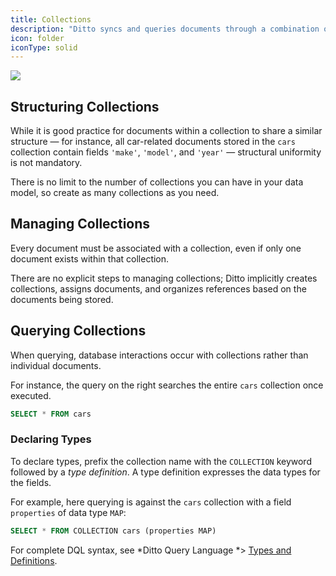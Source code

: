 ```yaml
---
title: Collections
description: "Ditto syncs and queries documents through a combination of collection names and document identifiers (`_id`). A collection is a grouping of documents, like *tables* in a relational database system but far simpler and more flexible."
icon: folder
iconType: solid
---
```


<Frame>
  <img src="/images/v4.8/doc-model-2.webp"/>
</Frame>


## Structuring Collections

While it is good practice for documents within a collection to share a similar structure — for instance, all car-related documents stored in the `cars` collection contain fields `'make'`, `'model'`, and `'year'`  — structural uniformity is not mandatory.

There is no limit to the number of collections you can have in your data model, so create as many collections as you need.

## Managing Collections

Every document must be associated with a collection, even if only one document exists within that collection.

There are no explicit steps to managing collections; Ditto implicitly creates collections, assigns documents, and organizes references based on the documents being stored.

## Querying Collections


When querying, database interactions occur with collections rather than individual documents.

For instance, the query on the right searches the entire `cars` collection once executed.

```sql DQL
SELECT * FROM cars
```
### Declaring Types

To declare types, prefix the collection name with the `COLLECTION` keyword followed by a *type definition*. A type definition expresses the data types for the fields.

For example, here querying is against the `cars` collection with a field `properties` of data type `MAP`:

```sql DQL
SELECT * FROM COLLECTION cars (properties MAP)
```

For complete DQL syntax, see *Ditto Query Language *> [Types and Definitions](/dql/types-and-definitions).

